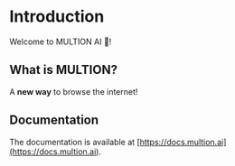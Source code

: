 # Introduction
 
Welcome to MULTION AI 🚀! 

## What is MULTION?

A **new way** to browse the internet!

## Documentation

The documentation is available at [https://docs.multion.ai](https://docs.multion.ai).
